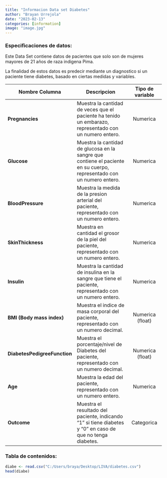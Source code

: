 ```yaml
---
title: "Informacion Data set Diabetes"
author: "Brayan Urrejola"
date: "2023-02-13"
categories: [information]
image: "image.jpg"
---
```


### Especificaciones de datos:

Este Data Set contiene datos de pacientes que solo son de mujeres mayores de 21 años de raza indigena Pima.

La finalidad de estos datos es predecir mediante un diagnostico si un paciente tiene diabetes, basado en ciertas medidas y variables.

| Nombre Columna               | Descripcion                                                                                                           | Tipo de variable |
|-------------------------|-----------------------------|:----------------:|
| **Pregnancies**              | Muestra la cantidad de veces que el paciente ha tenido un embarazo, representado con un numero entero.                |     Numerica     |
| **Glucose**                  | Muestra la cantidad de glucosa en la sangre que contiene el paciente en su cuerpo, representado con un numero entero. |     Numerica     |
| **BloodPressure**            | Muestra la medida de la presion arterial del paciente, representado con un numero entero.                             |     Numerica     |
| **SkinThickness**            | Muestra en cantidad el grosor de la piel del paciente, representado con un numero entero.                             |     Numerica     |
| **Insulin**                  | Muestra la cantidad de insulina en la sangre que tiene el paciente, representado con un numero entero.                |     Numerica     |
| **BMI (Body mass index)**    | Muestra el indice de masa corporal del paciente, representado con un numero decimal.                                  | Numerica (float) |
| **DiabetesPedigreeFunction** | Muestra el porcentaje/nivel de Diabetes del paciente, representado con un numero decimal.                             | Numerica (float) |
| **Age**                      | Muestra la edad del paciente, representado con un numero entero.                                                      |     Numerica     |
| **Outcome**                  | Muestra el resultado del paciente, indicando "1" si tiene diabetes y "0" en caso de que no tenga diabetes.            |    Categorica    |

### Tabla de contenidos:

```r
diabe <- read.csv("C:/Users/braya/Desktop/LIVA/diabetes.csv")
head(diabe)
```
